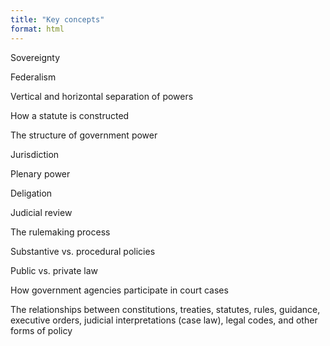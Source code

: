 ```yaml
---
title: "Key concepts"
format: html
---
```



Sovereignty

Federalism

Vertical and horizontal separation of powers

How a statute is constructed

The structure of government power

Jurisdiction

Plenary power

Deligation

Judicial review

The rulemaking process

Substantive vs. procedural policies 

Public vs. private law

How government agencies participate in court cases 

The relationships between constitutions, treaties, statutes, rules, guidance, executive orders, judicial interpretations (case law), legal codes, and other forms of policy